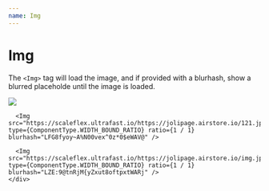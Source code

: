 ---
name: Img
---


# Img

The `<Img>` tag will load the image, and if provided with a blurhash, show a blurred placeholde until the image is loaded.

<Playground>
  <CloudimageProvider config={{ token: 'demo' }}>
    <div
      style={{
        display: 'grid',
        gridTemplateColumns: 'repeat(3, 1fr)',
        gridColumnGap: '8px',
        gridRowGap: '8px',
        maxWidth: '100%',
        width: '100%',
      }}
    >
      <Img src="sample.li/hotel.jpg" type={ComponentType.WIDTH_BOUND_RATIO} ratio={1 / 1} blurhash="LYJH,LyZER9FtSNfkXo#M|oLWCkC" />

      <Img src="https://scaleflex.ultrafast.io/https://jolipage.airstore.io/121.jpg" type={ComponentType.WIDTH_BOUND_RATIO} ratio={1 / 1} blurhash="LFG8fyoy~A%N00vex^0z*0$eWAV@" />

      <Img src="https://scaleflex.ultrafast.io/https://jolipage.airstore.io/img.jpg" type={ComponentType.WIDTH_BOUND_RATIO} ratio={1 / 1} blurhash="LZE:9@tnRjM{yZxut8oftpxtWARj" />
    </div>

  </CloudimageProvider>
</Playground>

